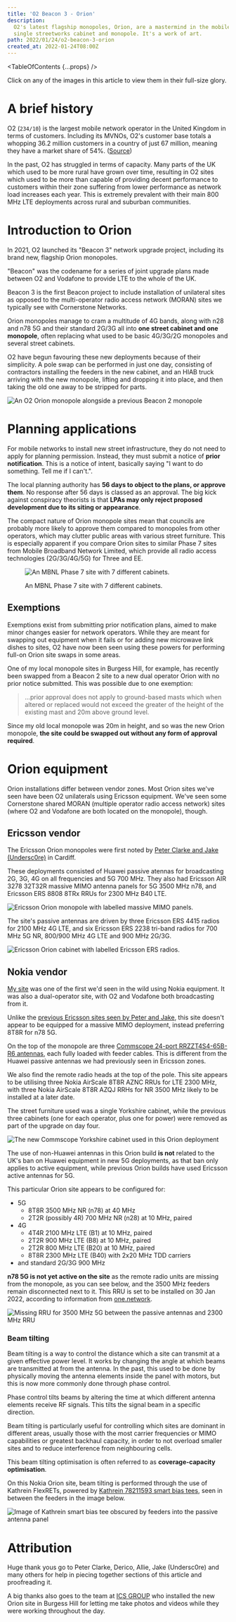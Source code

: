 ```yaml
---
title: 'O2 Beacon 3 - Orion'
description:
  O2's latest flagship monopoles, Orion, are a mastermind in the mobile networking world, cramming two 5G carriers and tonnes of 4G bands into a
  single streetworks cabinet and monopole. It's a work of art.
path: 2022/01/24/o2-beacon-3-orion
created_at: 2022-01-24T08:00Z
---
```



<TableOfContents {...props} />

<FactBox title="Note">

Click on any of the images in this article to view them in their full-size glory.

</FactBox>

# A brief history

O2 (<Tooltip text="MCC: 234, MNC: 10"><code>234/10</code></Tooltip>) is the largest mobile network operator in the United Kingdom in terms of
customers. Including its <Tooltip text="Mobile virtual network operators">MVNOs</Tooltip>, O2's customer base totals a whopping 36.2 million
customers in a country of just 67 million, meaning they have a market share of 54%.
([Source](https://news.o2.co.uk/press-release/o2-continues-customer-growth-and-profitability-as-it-supports-uk-through-pandemic))

In the past, O2 has struggled in terms of capacity. Many parts of the UK which used to be more rural have grown over time, resulting in O2 sites
which used to be more than capable of providing decent performance to customers within their zone suffering from lower performance as network
load increases each year. This is extremely prevalent with their main 800 MHz LTE deployments across rural and suburban communities.

# Introduction to Orion

In 2021, O2 launched its "Beacon 3" network upgrade project, including its brand new, flagship Orion monopoles.

<FactBox>

"Beacon" was the codename for a series of joint upgrade plans made between O2 and Vodafone to provide LTE to the whole of the UK.

Beacon 3 is the first Beacon project to include installation of <Tooltip text="one network operator">unilateral</Tooltip> sites as opposed to the
multi-operator radio access network (MORAN) sites we typically see with Cornerstone Networks.

</FactBox>

Orion monopoles manage to cram a multitude of 4G bands, along with n28 and n78 5G and their standard 2G/3G all into **one street cabinet and one
monopole**, often replacing what used to be basic 4G/3G/2G monopoles and several street cabinets.

O2 have begun favouring these new deployments because of their simplicity. A pole swap can be performed in just one day, consisting of
contractors installing the feeders in the new cabinet, and an HIAB truck arriving with the new monopole, lifting and dropping it into place, and
then taking the old one away to be stripped for parts.

![An O2 Orion monopole alongside a previous Beacon 2 monopole](./orion_vs_old.jpg)

# Planning applications

For mobile networks to install new street infrastructure, they do not need to apply for planning permission. Instead, they must submit a notice
of **prior notification**. This is a notice of intent, basically saying "I want to do something. Tell me if I can't.".

The local planning authority has **56 days to object to the plans, or approve them**. No response after 56 days is classed as an approval. The
big kick against conspiracy theorists is that **LPAs may only reject proposed development due to its siting or appearance**.

The compact nature of Orion monopole sites mean that councils are probably more likely to approve them compared to monopoles from other
operators, which may clutter public areas with various street furniture. This is especially apparent if you compare Orion sites to similar Phase
7 sites from Mobile Broadband Network Limited, which provide all radio access technologies (2G/3G/4G/5G) for Three and EE.

<figure>

![An MBNL Phase 7 site with 7 different cabinets.](./mbnl-phase-7-streetworks.jpg)

<figcaption>

An MBNL Phase 7 site with 7 different cabinets.

</figcaption>
</figure>

## Exemptions

Exemptions exist from submitting prior notification plans, aimed to make minor changes easier for network operators. While they are meant for
swapping out equipment when it fails or for adding new microwave link dishes to sites, O2 have now been seen using these powers for performing
full-on Orion site swaps in some areas.

One of my local monopole sites in Burgess Hill, for example, has recently been swapped from a Beacon 2 site to a new dual operator Orion with no
prior notice submitted. This was possible due to one exemption:

> ...prior approval does not apply to ground-based masts which when altered or replaced would not exceed the greater of the height of the
> existing mast and 20m above ground level.

Since my old local monopole was 20m in height, and so was the new Orion monopole, **the site could be swapped out without any form of approval
required**.

# Orion equipment

Orion installations differ between vendor zones. Most Orion sites we've seen have been O2 <Tooltip text="single operator">unilaterals</Tooltip>
using Ericsson equipment. We've seen some Cornerstone shared MORAN (multiple operator radio access network) sites (where O2 and Vodafone are both
located on the monopole), though.

## Ericsson vendor

The Ericsson Orion monopoles were first noted by [Peter Clarke and Jake (Undersc0re)](https://www.youtube.com/watch?v=ou_CGjbQ8uc) in Cardiff.

These deployments consisted of Huawei passive atennas for broadcasting 2G, 3G, 4G on all frequencies and 5G 700 MHz. They also
had Ericsson AIR 3278 32T32R massive MIMO antenna panels for 5G 3500 MHz n78, and Ericsson ERS 8808 8TRx RRUs for 2300 MHz B40 LTE.

![Ericsson Orion monopole with labelled massive MIMO panels.](./ericsson-orion.png)

The site's passive antennas are driven by three Ericsson ERS 4415 radios for 2100 MHz 4G LTE, and six Ericsson ERS 2238 tri-band radios for 700
MHz 5G NR, 800/900 MHz 4G LTE and 900 MHz 2G/3G.

![Ericsson Orion cabinet with labelled Ericsson ERS radios.](./ercisson-orion-cab.png)

## Nokia vendor

[My site](https://www.google.com/maps/place/50%C2%B058'00.2%22N+0%C2%B008'13.7%22W/@50.9667335,-0.1376914,19z) was one of the first we'd seen in
the wild using Nokia equipment. It was also a dual-operator site, with O2 and Vodafone both broadcasting from it.

Unlike the [previous Ericsson sites seen by Peter and Jake](https://www.youtube.com/watch?v=ou_CGjbQ8uc), this site doesn't appear to be equipped
for a massive MIMO deployment, instead preferring 8T8R for n78 5G.

On the top of the monopole are three
[Commscope 24-port RRZZT4S4-65B-R6 antennas](https://www.commscope.com/product-type/antennas/base-station-antennas-equipment/base-station-antennas/itemrrzzt4s4-65b-r6/),
each fully loaded with feeder cables. This is different from the Huawei passive antennas we had previously seen in Ericsson zones.

We also find the remote radio heads at the top of the pole. This site appears to be utilising three Nokia AirScale 8T8R AZNC RRUs for LTE 2300
MHz, with three Nokia AirScale 8T8R AZQJ RRHs for NR 3500 MHz likely to be installed at a later date.

The street furniture used was a single Yorkshire cabinet, while the previous three cabinets (one for each operator, plus one for power) were
removed as part of the upgrade on day four.

![The new Commscope Yorkshire cabinet used in this Orion deployment](./commscope_cabinet.jpg)

<FactBox title="It's worth knowing...">

The use of non-Huawei antennas in this Orion build **is not** related to the UK's ban on Huawei equipment in new 5G deployments, as that ban only
applies to active equipment, while previous Orion builds have used Ericsson active antennas for 5G.

</FactBox>

This particular Orion site appears to be configured for:

- 5G
  - 8T8R 3500 MHz NR (n78) at 40 MHz
  - 2T2R (possibly 4R) 700 MHz NR (n28) at 10 MHz, paired
- 4G
  - 4T4R 2100 MHz LTE (B1) at 10 MHz, paired
  - 2T2R 900 MHz LTE (B8) at 10 MHz, paired
  - 2T2R 800 MHz LTE (B20) at 10 MHz, paired
  - 8T8R 2300 MHz LTE (B40) with 2x20 MHz TDD carriers
- and standard 2G/3G 900 MHz

**n78 5G is not yet active on the site** as the remote radio units are missing from the monopole, as you can see below, and the 3500 MHz feeders
remain disconnected next to it. This RRU is set to be installed on 30 Jan 2022, according to information from
[one.network](https://one.network/).

![Missing RRU for 3500 MHz 5G between the passive antennas and 2300 MHz RRU](./missing-rru.png)

### Beam tilting

Beam tilting is a way to control the distance which a site can transmit at a given effective power level. It works by changing the angle at which
beams are transmitted at from the antenna. In the past, this used to be done by physically moving the antenna elements inside the panel with
motors, but this is now more commonly done through phase control.

Phase control tilts beams by altering the time at which different antenna elements receive RF signals. This tilts the signal beam in a specific
direction.

<FactBox>

Beam tilting is particularly useful for controlling which sites are dominant in different areas, usually those with the most carrier frequencies
or MIMO capabilities or greatest backhaul capacity, in order to not overload smaller sites and to reduce interference from neighbouring cells.

This beam tilting optimisation is often referred to as **coverage-capacity optimisation**.

</FactBox>

On this Nokia Orion site, beam tilting is performed through the use of Kathrein FlexRETs, powered by
[Kathrein 78211593 smart bias tees](https://marketplace.shields-e.com/Product/Details/78211593), seen in between the feeders in the image below.

![Image of Kathrein smart bias tee obscured by feeders into the passive antenna panel](./kathrein-sbt.jpg)

# Attribution

Huge thank yous go to Peter Clarke, Derico, Allie, Jake (Undersc0re) and many others for help in piecing together sections of this article and
proofreading it.

A big thanks also goes to the team at [ICS GROUP](https://www.linkedin.com/company/intelligent-communications-solutions-limited/) who installed
the new Orion site in Burgess Hill for letting me take photos and videos while they were working throughout the day.

<!--
- Kathrein 78211593 https://marketplace.shields-e.com/Product/Details/78211593
  - RET - tilting the antenna
    - no longer motors -- phase control
    - altering the time antennas receive the signal changes the tilt
  - https://en.wikipedia.org/wiki/Beam_tilt
- feeder tag - CAL -> calibration port
  - for beams, esp high TRx levels
- n78 5G 8TRx
  - missing 5G RRUs
- Commscope antennas, rather than typical Huawei https://www.commscope.com/product-type/antennas/base-station-antennas-equipment/base-station-antennas/itemrrzzt4s4-65b-r6/
  - high port config
-->
